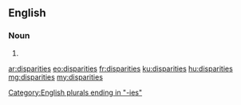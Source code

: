 ==English==

===Noun===
{{head|en|plural}}

# {{plural of|disparity|lang=en|nocat=1}}

[[Category:English plurals ending in "-ies"]]

[[ar:disparities]]
[[eo:disparities]]
[[fr:disparities]]
[[ku:disparities]]
[[hu:disparities]]
[[mg:disparities]]
[[my:disparities]]